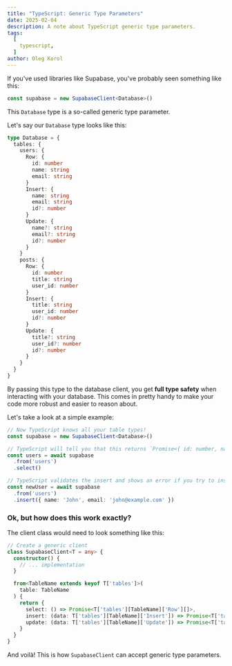 ```yaml
---
title: "TypeScript: Generic Type Parameters"
date: 2025-02-04
description: A note about TypeScript generic type parameters.
tags:
  [
    typescript,
  ]
author: Oleg Korol
---
```


If you've used libraries like Supabase, you've probably seen something like this:

```ts filename="supabase.ts"
const supabase = new SupabaseClient<Database>()
```

This `Database` type is a so-called generic type parameter.

Let's say our `Database` type looks like this:

```ts filename="types.ts"
type Database = {
  tables: {
    users: {
      Row: {
        id: number
        name: string
        email: string
      }
      Insert: {
        name: string
        email: string
        id?: number
      }
      Update: {
        name?: string
        email?: string
        id?: number
      }
    }
    posts: {
      Row: {
        id: number
        title: string
        user_id: number
      }
      Insert: {
        title: string
        user_id: number
        id?: number
      }
      Update: {
        title?: string
        user_id?: number
        id?: number
      }
    }
  }
}
```

By passing this type to the database client, you get **full type safety** when interacting with your database.
This comes in pretty handy to make your code more robust and easier to reason about.

Let's take a look at a simple example:

```ts filename="database-queries.ts"
// Now TypeScript knows all your table types!
const supabase = new SupabaseClient<Database>()

// TypeScript will tell you that this returns `Promise<{ id: number, name: string, email: string }[]>`
const users = await supabase
  .from('users')
  .select()

// TypeScript validates the insert and shows an error if you try to insert a different shape from the `Insert` type
const newUser = await supabase
  .from('users')
  .insert({ name: 'John', email: 'john@example.com' }) 
```

### Ok, but how does this work exactly?

The client class would need to look something like this:

```ts filename="supabase-client.ts"
// Create a generic client
class SupabaseClient<T = any> {
  constructor() {
    // ... implementation
  }

  from<TableName extends keyof T['tables']>(
    table: TableName
  ) {
    return {
      select: () => Promise<T['tables'][TableName]['Row'][]>,
      insert: (data: T['tables'][TableName]['Insert']) => Promise<T['tables'][TableName]['Row']>,
      update: (data: T['tables'][TableName]['Update']) => Promise<T['tables'][TableName]['Row']>
    }
  }
}
```

And voilà! This is how `SupabaseClient` can accept generic type parameters.
